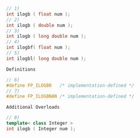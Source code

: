 ```cpp
// 1)
int ilogb ( float num );
// 2)
int ilogb ( double num );
// 3)
int ilogb ( long double num );
// 4)
int ilogbf( float num );
// 5)
int ilogbl( long double num );
```

`Definitions`

```cpp
// 6)
#define FP_ILOGB0   /* implementation-defined */
// 7)
#define FP_ILOGBNAN /* implementation-defined */
```

`Additional Overloads`

```cpp
// 8)
template< class Integer >
int ilogb ( Integer num );
```